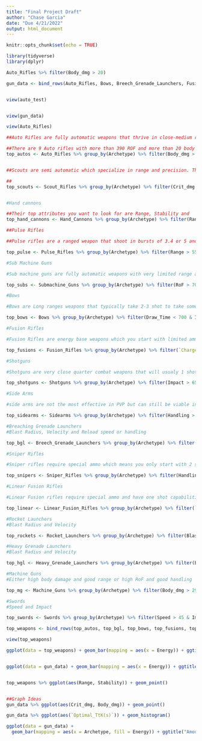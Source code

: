 ```yaml
---
title: "Final Project Draft"
author: "Chase Garcia"
date: "Due 4/21/2022"
output: html_document
---
```


```r
knitr::opts_chunk$set(echo = TRUE)

library(tidyverse)
library(dplyr)

```

```r
Auto_Rifles %>% filter(Body_dmg > 20)

gun_data <- bind_rows(Auto_Rifles, Bows, Breech_Grenade_Launchers, Fusion_Rifles, Hand_Cannons, Heavy_Grenade_Launchers, Linear_Fusion_Rifles, Machine_Guns, Pulse_Rifles, Rocket_Launchers, Scout_Rifles, Shotguns, Sidearms, Sniper_Rifles, Submachine_Guns, Swords)


view(auto_test)


view(gun_data)

view(Auto_Rifles)
```


```r
##Auto Rifles are fully automatic weapons that thrive in close-medium range encounters. Their 2 top values would be RoF and Body Damage.

##There are 9 Auto rifles with more than 390 ROF and more than 20 body damage
top_autos <- Auto_Rifles %>% group_by(Archetype) %>% filter(Body_dmg > 20 & RoF > 350)


##Scouts are semi automatic which specialize in range and precision. Their top two specialties will rely on their Crit damage and Optimal amount of shots for a kill

##
top_scouts <- Scout_Rifles %>% group_by(Archetype) %>% filter(Crit_dmg > 50 & Opt_Shots < 3.1)


#Hand cannons 

##Their top attributes you want to look for are Range, Stability and 
top_hand_cannons <- Hand_Cannons %>% group_by(Archetype) %>% filter(Range > 55 & Stability > 55)

##Pulse Rifles

##Pulse rifles are a ranged weapon that shoot in bursts of 3.4 or 5 and specialize in medium ranged combat

top_pulse <- Pulse_Rifles %>% group_by(Archetype) %>% filter(Range > 55 & Stability > 55 & RoF > 350)

#Sub Machine Guns

#Sub machine guns are fully automatic weapons with very limited range and their defining features are it RoF, Handling and Stability

top_subs <- Submachine_Guns %>% group_by(Archetype) %>% filter(RoF > 700 & Handling > 55 & Stability > 55)

#Bows

#Bows are Long ranges weapons that typically take 2-3 shot to take someone out. What you want to look for in a bow are a quick draw time, high impact, and/or good accuracy.

top_bows <- Bows %>% group_by(Archetype) %>% filter(Draw_Time < 700 & Impact > 70 & Accuracy > 50)

#Fusion Rifles

#Fusion Rifles are energy base weapons which you start with limited ammo and can only be shot twice before needing to pick up from a dead player. The features you look for in a good fusion rifle are Low charge time, Handling and high impact.

top_fusions <- Fusion_Rifles %>% group_by(Archetype) %>% filter(`Charge_Time(ms)`<.8 & Handling > 40 & Impact > 60)

#Shotguns

#Shotguns are very close quarter combat weapons that will usualy 1 shot anyone within their effective range. There for we are going to want to look for one with good range, impact, and stability. 

top_shotguns <- Shotguns %>% group_by(Archetype) %>% filter(Impact > 65 & Handling > 60)

#Side Arms

#side arms are not the most effective in PVP but can still be viable in certain situations. Side arms thrive in close to medium combat and tend to have good handling, good recoil control and decent RoF.

top_sidearms <- Sidearms %>% group_by(Archetype) %>% filter(Handling > 50 & Recoil_Direction > 95)

#Breaching Grenade Launchers
#Blast Radius, Velocity and Reload speed or handling

top_bgl <- Breech_Grenade_Launchers %>% group_by(Archetype) %>% filter(Blast_Radius > 54, Velocity > 75 & Reload_Speed > 70)

#Sniper Rifles

#Sniper rifles require special ammo which means you only start with 2 shots. However they do 1 have 1 shot capabilities like other weapons that use special ammo. Sniper excel in long range combat so the specs you will want to look out for are its handling, low zoom magnification and Aim_assist(for controller players)

top_snipers <- Sniper_Rifles %>% group_by(Archetype) %>% filter(Handling > 40 & Lowest_Zoom < 55 & Aim_Assist > 50)

#Linear Fusion Rifles

#Linear Fusion rifles require special ammo and have one shot capabilities as well but they require time to charge up and unlike normal fusion rifles these only shoot one time per charge. Since these weapons excel in medium to long range you want to look out for stats like low charge time and good handling

top_linear <- Linear_Fusion_Rifles %>% group_by(Archetype) %>% filter(`Charge_Time(ms)`> 500 & Handling > 35)

#Rocket Launchers
#Blast Radius and Velocity

top_rockets <- Rocket_Launchers %>% group_by(Archetype) %>% filter(Blast_Radius > 74 & Velocity > 50)

#Heavy Grenade Launchers
#Blast Radius and Velocity

top_hgl <- Heavy_Grenade_Launchers %>% group_by(Archetype) %>% filter(Blast_Radius > 20 & Velocity > 40)

#Machine Guns
#Either high body damage and good range or high RoF and good handling

top_mg <- Machine_Guns %>% group_by(Archetype) %>% filter(Body_dmg > 29 & Range > 65)

#Swords 
#Speed and Impact

top_swords <- Swords %>% group_by(Archetype) %>% filter(Speed > 45 & Impact > 59)

```


```r

top_weapons <- bind_rows(top_autos, top_bgl, top_bows, top_fusions, top_hand_cannons, top_hgl, top_linear, top_mg, top_pulse, top_rockets, top_scouts, top_shotguns, top_sidearms, top_snipers, top_subs, top_swords)

view(top_weapons)

```

```r
ggplot(data = top_weapons) + geom_bar(mapping = aes(x = Energy)) + ggtitle("Energy distribution using top weapons")


ggplot(data = gun_data) + geom_bar(mapping = aes(x = Energy)) + ggtitle("Energy distribution using all weapons")


top_weapons %>% ggplot(aes(Range, Stability)) + geom_point()



```






```r

##Graph Ideas
gun_data %>% ggplot(aes(Crit_dmg, Body_dmg)) + geom_point()

gun_data %>% ggplot(aes(`Optimal_TtK(s)`)) + geom_histogram()

ggplot(data = gun_data) + 
  geom_bar(mapping = aes(x = Archetype, fill = Energy)) + ggtitle("Amount of each Archetype")




```














